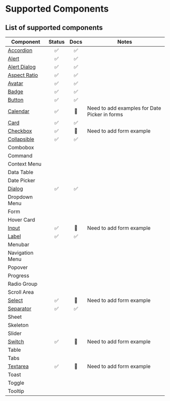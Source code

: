 # Supported Components

## List of supported components

| Component                                     | Status | Docs | Notes                                         |
| --------------------------------------------- | :----: | :--: | --------------------------------------------- |
| [Accordion](/docs/components/accordion)       |   ✅   |  ✅  |                                               |
| [Alert](/docs/components/alert)               |   ✅   |  ✅  |                                               |
| [Alert Dialog](/docs/components/alert-dialog) |   ✅   |  ✅  |                                               |
| [Aspect Ratio](/docs/components/aspect-ratio) |   ✅   |  ✅  |                                               |
| [Avatar](/docs/components/avatar)             |   ✅   |  ✅  |                                               |
| [Badge](/docs/components/badge)               |   ✅   |  ✅  |                                               |
| [Button](/docs/components/button)             |   ✅   |  ✅  |                                               |
| [Calendar](/docs/components/calendar)         |   ✅   |  🚧  | Need to add examples for Date Picker in forms |
| [Card](/docs/components/card)                 |   ✅   |  ✅  |                                               |
| [Checkbox](/docs/components/checkbox)         |   ✅   |  🚧  | Need to add form example                      |
| [Collapsible](/docs/components/collapsible)   |   ✅   |  ✅  |                                               |
| Combobox                                      |        |      |                                               |
| Command                                       |        |      |                                               |
| Context Menu                                  |        |      |                                               |
| Data Table                                    |        |      |                                               |
| Date Picker                                   |        |      |                                               |
| [Dialog](/docs/components/dialog)             |   ✅   |  ✅  |                                               |
| Dropdown Menu                                 |        |      |                                               |
| Form                                          |        |      |                                               |
| Hover Card                                    |        |      |                                               |
| [Input](/docs/components/input)               |   ✅   |  🚧  | Need to add form example                      |
| [Label](/docs/components/label)               |   ✅   |  ✅  |                                               |
| Menubar                                       |        |      |                                               |
| Navigation Menu                               |        |      |                                               |
| Popover                                       |        |      |                                               |
| Progress                                      |        |      |                                               |
| Radio Group                                   |        |      |                                               |
| Scroll Area                                   |        |      |                                               |
| [Select](/docs/components/select)             |   ✅   |  🚧  | Need to add form example                      |
| [Separator](/docs/components/separator)       |   ✅   |  ✅  |                                               |
| Sheet                                         |        |      |                                               |
| Skeleton                                      |        |      |                                               |
| Slider                                        |        |      |                                               |
| [Switch](/docs/components/switch)             |   ✅   |  🚧  | Need to add form example                      |
| Table                                         |        |      |                                               |
| Tabs                                          |        |      |                                               |
| [Textarea](/docs/components/textarea)         |   ✅   |  🚧  | Need to add form example                      |
| Toast                                         |        |      |                                               |
| Toggle                                        |        |      |                                               |
| Tooltip                                       |        |      |                                               |
